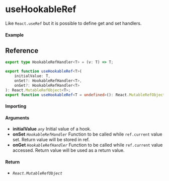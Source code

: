 
<Meta title="Miscellaneous/useHookableRef" component={Example} />

# useHookableRef

Like `React.useRef` but it is possible to define get and set handlers.

#### Example

<Canvas>
	<Story story={Example} inline />
</Canvas>

## Reference

```ts
export type HookableRefHandler<T> = (v: T) => T;

export function useHookableRef<T>(
	initialValue: T,
	onSet?: HookableRefHandler<T>,
	onGet?: HookableRefHandler<T>
): React.MutableRefObject<T>;
export function useHookableRef<T = undefined>(): React.MutableRefObject<T | undefined>;
```

#### Importing

<ImportPath />

#### Arguments

- **initialValue** _`any`_ Initial value of a hook.
- **onSet** _`HookableRefHandler`_ Function to be called while `ref.current` value set. Return value will be stored in ref.
- **onGet** _`HookableRefHandler`_ Function to be called while `ref.current` value accessed. Return value will be used as a return value.

#### Return

- _`React.MutableRefObject`_
